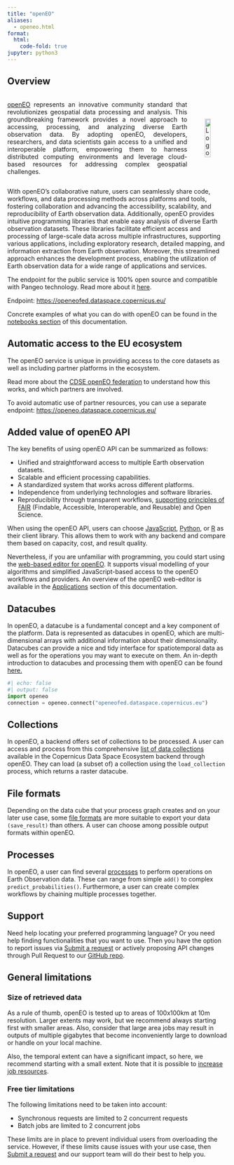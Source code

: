 ```yaml
---
title: "openEO"
aliases: 
  - openeo.html
format:
  html:
    code-fold: true
jupyter: python3
---
```


## Overview

<div style="display: flex; align-items: center;"><p style="flex: 1; text-align: justify;"><a href="https://dataspace.copernicus.eu/analyse/openeo">openEO</a> represents an innovative community standard that revolutionizes geospatial data processing and analysis. This groundbreaking framework provides a novel approach to accessing, processing, and analyzing diverse Earth observation data. By adopting openEO, developers, researchers, and data scientists gain access to a unified and interoperable platform, empowering them to harness distributed computing environments and leverage cloud-based resources for addressing complex geospatial challenges.</p><a href="hhttps://dataspace.copernicus.eu/analyse/openeo" target="_blank" style="margin-left: 40px;"><img src="_images/openEO_logo.png" alt="Logo" style="height: 50%; max-height: 100px;"></a></div>

With openEO's collaborative nature, users can seamlessly share code, workflows, and data processing methods across platforms and tools,
fostering collaboration and advancing the accessibility, scalability, and reproducibility of Earth observation data. 
Additionally, openEO provides intuitive programming libraries that enable easy analysis of diverse Earth observation datasets. 
These libraries facilitate efficient access and processing of large-scale data across multiple infrastructures, supporting 
various applications, including exploratory research, detailed mapping, and information extraction from Earth observation. 
Moreover, this streamlined approach enhances the development process, enabling the utilization of Earth observation data 
for a wide range of applications and services.

The endpoint for the public service is 100% open source and compatible with Pangeo technology. Read more about it [here](openeo_deployment.md).

Endpoint: [https://openeofed.dataspace.copernicus.eu/](https://openeofed.dataspace.copernicus.eu/){target="_blank"}

Concrete examples of what you can do with openEO can be found in the [notebooks section](/Usecase.qmd) of this documentation.

::: {.callout-tip}
## Automatic access to the EU ecosystem

The openEO service is unique in providing access to the core datasets as well as including partner platforms in the ecosystem.

Read more about the [CDSE openEO federation](./federation/openeo_federation.md) to understand how this works, and which
partners are involved.

To avoid automatic use of partner resources, you can use a separate endpoint: 
[https://openeo.dataspace.copernicus.eu/](https://openeo.dataspace.copernicus.eu/){target="_blank"}
:::

## Added value of openEO API

The key benefits of using openEO API can be summarized as follows:

* Unified and straightforward access to multiple Earth observation datasets.
* Scalable and efficient processing capabilities.
* A standardized system that works across different platforms.
* Independence from underlying technologies and software libraries.
* Reproducibility through transparent workflows, [supporting principles of FAIR](fair.qmd) (Findable, Accessible, Interoperable, and Reusable) and Open Science.

When using the openEO API, users can choose [JavaScript](JavaScript_Client/JavaScript.qmd), [Python](Python_Client/Python.qmd), or [R](R_Client/R.qmd) as their client library. This allows them to work with any backend and compare them based on capacity, cost, and result quality.

Nevertheless, if you are unfamiliar with programming, you could start using the [web-based editor for openEO](https://openeofed.dataspace.copernicus.eu/).
It supports visual modelling of your algorithms and simplified JavaScript-based access to the openEO workflows and providers. An overview of the openEO web-editor is available in the [Applications](https://documentation.dataspace.copernicus.eu/Applications.html) section of this documentation.

## Datacubes

In openEO, a datacube is a fundamental concept and a key component of the platform. Data is represented as datacubes in openEO, which are multi-dimensional arrays with additional information about their dimensionality. Datacubes can provide a nice and tidy interface for spatiotemporal data as well as for the operations you may want to execute on them. An in-depth introduction to datacubes and processing them with openEO can be found [here.](https://openeo.org/documentation/1.0/datacubes.html){target='_blank'}


```python
#| echo: false
#| output: false
import openeo
connection = openeo.connect("openeofed.dataspace.copernicus.eu")

```

## Collections

In openEO, a backend offers set of collections to be processed. A user can access and process from this comprehensive [list of data collections](./Collections.qmd) available in the Copernicus Data Space Ecosystem backend through openEO. They can load (a subset of) a collection using the `load_collection` process, which returns a raster datacube. 

## File formats

Depending on the data cube that your process graph creates and on your later use case, some [file formats](./File_formats.qmd) are more suitable to export your data `(save_result)` than others. A user can choose among possible output formats within openEO.

## Processes

In openEO, a user can find several [processes](./Processes.qmd) to perform operations on Earth Observation data. These can range from simple `add()` to complex `predict_probabilities()`. Furthermore, a user can create complex workflows by chaining multiple processes together. 

## Support

Need help locating your preferred programming language? Or you need help finding functionalities that you want to use. Then you have the option to report issues via [Submit a request](https://helpcenter.dataspace.copernicus.eu/hc/en-gb/requests/new){target='_blank'} or actively proposing API changes through Pull Request to our [GitHub repo](https://github.com/eu-cdse){target='_blank'}.

## General limitations

### Size of retrieved data

As a rule of thumb, openEO is tested up to areas of 100x100km at 10m resolution. Larger extents may work, but we recommend always starting first with smaller areas. Also, consider that large area jobs may result in outputs of multiple gigabytes that become inconveniently large to download or handle on your local machine.

Also, the temporal extent can have a significant impact, so here, we recommend starting with a small extent. Note that it is possible to [increase job resources](./job_config.qmd).

### Free tier limitations

The following limitations need to be taken into account:

* Synchronous requests are limited to 2 concurrent requests
* Batch jobs are limited to 2 concurrent jobs

These limits are in place to prevent individual users from overloading the service. However, if these limits cause issues with your use case, then [Submit a request](https://helpcenter.dataspace.copernicus.eu/hc/en-gb/requests/new){target='_blank'} and our support team will do their best to help you.
